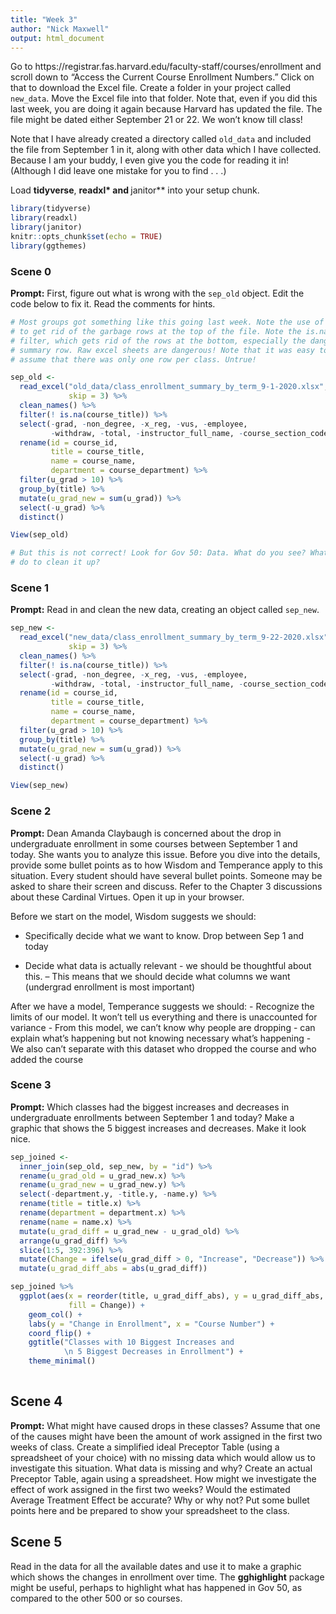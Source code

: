 ```yaml
---
title: "Week 3"
author: "Nick Maxwell"
output: html_document
---
```


Go to https://registrar.fas.harvard.edu/faculty-staff/courses/enrollment and scroll down to "Access the Current Course Enrollment Numbers." Click on that to download the Excel file. Create a folder in your project called `new_data`. Move the Excel file into that folder. Note that, even if you did this last week, you are doing it again because Harvard has updated the file. The file might be dated either September 21 or 22. We won't know till class!

Note that I have already created a directory called `old_data` and included the file from September 1 in it, along with other data which I have collected. Because I am your buddy, I even give you the code for reading it in! (Although I did leave one mistake for you to find . . .)

Load **tidyverse**, **readxl* and **janitor** into your setup chunk.

```r
library(tidyverse)
library(readxl)
library(janitor)
knitr::opts_chunk$set(echo = TRUE)
library(ggthemes)
```


### Scene 0

**Prompt:**  First, figure out what is wrong with the `sep_old` object. Edit the code below to fix it. Read the comments for hints.

```r
# Most groups got something like this going last week. Note the use of skip = 3
# to get rid of the garbage rows at the top of the file. Note the is.na()
# filter, which gets rid of the rows at the bottom, especially the dangerous
# summary row. Raw excel sheets are dangerous! Note that it was easy to naively
# assume that there was only one row per class. Untrue!

sep_old <- 
  read_excel("old_data/class_enrollment_summary_by_term_9-1-2020.xlsx", 
             skip = 3) %>% 
  clean_names() %>% 
  filter(! is.na(course_title)) %>% 
  select(-grad, -non_degree, -x_reg, -vus, -employee, 
         -withdraw, -total, -instructor_full_name, -course_section_code) %>%
  rename(id = course_id,
         title = course_title,
         name = course_name,
         department = course_department) %>% 
  filter(u_grad > 10) %>% 
  group_by(title) %>% 
  mutate(u_grad_new = sum(u_grad)) %>% 
  select(-u_grad) %>% 
  distinct()

View(sep_old)

# But this is not correct! Look for Gov 50: Data. What do you see? What can you
# do to clean it up?
```


### Scene 1

**Prompt:** Read in and clean the new data, creating an object called `sep_new`. 
```r
sep_new <- 
  read_excel("new_data/class_enrollment_summary_by_term_9-22-2020.xlsx", 
             skip = 3) %>% 
  clean_names() %>% 
  filter(! is.na(course_title)) %>% 
  select(-grad, -non_degree, -x_reg, -vus, -employee, 
         -withdraw, -total, -instructor_full_name, -course_section_code) %>%
  rename(id = course_id,
         title = course_title,
         name = course_name,
         department = course_department) %>% 
  filter(u_grad > 10) %>% 
  group_by(title) %>% 
  mutate(u_grad_new = sum(u_grad)) %>% 
  select(-u_grad) %>% 
  distinct()

View(sep_new)

```


### Scene 2

**Prompt:** Dean Amanda Claybaugh is concerned about the drop in undergraduate enrollment in some courses between September 1 and today. She wants you to analyze this issue. Before you dive into the details, provide some bullet points as to how Wisdom and Temperance apply to this situation. Every student should have several bullet points. Someone may be asked to share their screen and discuss. Refer to the Chapter 3 discussions about these Cardinal Virtues. Open it up in your browser.


Before we start on the model, Wisdom suggests we should:

- Specifically decide what we want to know. Drop between Sep 1 and today

- Decide what data is actually relevant - we should be thoughtful about this.
-- This means that we should decide what columns we want (undergrad enrollment is most important)


After we have a model, Temperance suggests we should:
- Recognize the limits of our model. It won't tell us everything and there is unaccounted for variance
- From this model, we can't know why people are dropping - can explain what's happening but not knowing necessary what's happening
- We also can't separate with this dataset who dropped the course and who added the course



### Scene 3

**Prompt:** Which classes had the biggest increases and decreases in undergraduate enrollments between September 1 and today? Make a graphic that shows the 5 biggest increases and decreases. Make it look nice.

```r

sep_joined <- 
  inner_join(sep_old, sep_new, by = "id") %>% 
  rename(u_grad_old = u_grad_new.x) %>% 
  rename(u_grad_new = u_grad_new.y) %>% 
  select(-department.y, -title.y, -name.y) %>% 
  rename(title = title.x) %>% 
  rename(department = department.x) %>% 
  rename(name = name.x) %>% 
  mutate(u_grad_diff = u_grad_new - u_grad_old) %>% 
  arrange(u_grad_diff) %>% 
  slice(1:5, 392:396) %>% 
  mutate(Change = ifelse(u_grad_diff > 0, "Increase", "Decrease")) %>% 
  mutate(u_grad_diff_abs = abs(u_grad_diff))

sep_joined %>% 
  ggplot(aes(x = reorder(title, u_grad_diff_abs), y = u_grad_diff_abs,
             fill = Change)) +
    geom_col() +
    labs(y = "Change in Enrollment", x = "Course Number") +
    coord_flip() +
    ggtitle("Classes with 10 Biggest Increases and 
            \n 5 Biggest Decreases in Enrollment") +
    theme_minimal()
  

```



## Scene 4

**Prompt:**  What might have caused drops in these classes? Assume that one of the causes might have been the amount of work assigned in the first two weeks of class. Create a simplified ideal Preceptor Table (using a spreadsheet of your choice) with no missing data which would allow us to investigate this situation. What data is missing and why? Create an actual Preceptor Table, again using a spreadsheet. How might we investigate the effect of work assigned in the first two weeks? Would the estimated Average Treatment Effect be accurate? Why or why not? Put some bullet points here and be prepared to show your spreadsheet to the class.


## Scene 5

Read in the data for all the available dates and use it to make a graphic which shows the changes in enrollment over time. The **gghighlight** package might be useful, perhaps to highlight what has happened in Gov 50, as compared to the other 500 or so courses.


